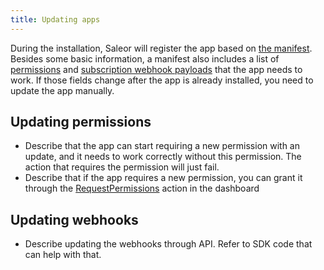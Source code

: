 ```yaml
---
title: Updating apps
---
```


During the installation, Saleor will register the app based on [the manifest](developer/extending/apps/architecture/manifest.mdx). Besides some basic information, a manifest also includes a list of [permissions](developer/permissions#app-permissions) and [subscription webhook payloads](developer/extending/webhooks/subscription-webhook-payloads.mdx) that the app needs to work. If those fields change after the app is already installed, you need to update the app manually.

## Updating permissions

- Describe that the app can start requiring a new permission with an update, and it needs to work correctly without this permission. The action that requires the permission will just fail.
- Describe that if the app requires a new permission, you can grant it through the [RequestPermissions](https://docs.saleor.io/docs/3.x/developer/extending/apps/developing-apps/app-sdk/app-bridge#available-actions) action in the dashboard

## Updating webhooks

- Describe updating the webhooks through API. Refer to SDK code that can help with that.
